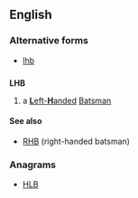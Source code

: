 ==English==

===Alternative forms===
* [[lhb]]

==={{initialism-old|en}}===
'''LHB'''

# {{cricket}} a [[left-handed|'''L'''eft-'''H'''anded]] [[batsman|Batsman]]

====See also====
* [[RHB]] (right-handed batsman)

===Anagrams===
* [[HLB#English|HLB]]